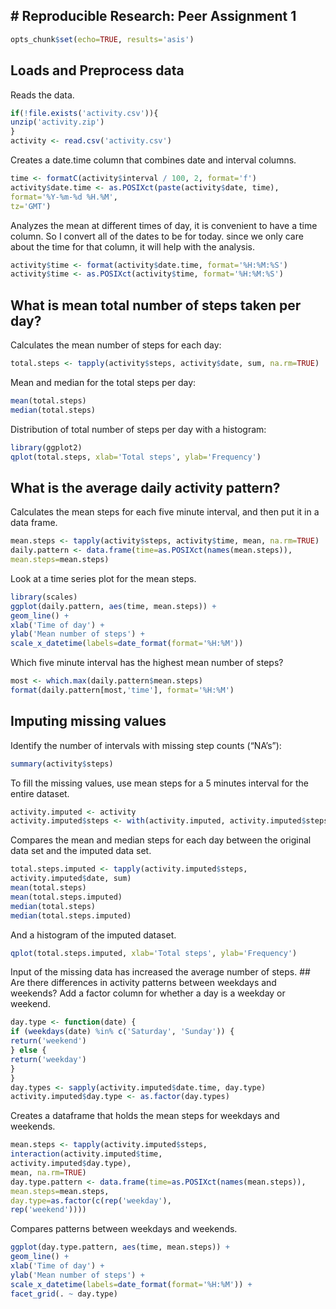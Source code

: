 # Reproducible Research: Peer Assignment 1
---
```r
opts_chunk$set(echo=TRUE, results='asis')
```
## Loads and Preprocess data
Reads the data.
```r
if(!file.exists('activity.csv')){
unzip('activity.zip')
}
activity <- read.csv('activity.csv')
```
Creates a date.time column that combines date and interval columns.
```r
time <- formatC(activity$interval / 100, 2, format='f')
activity$date.time <- as.POSIXct(paste(activity$date, time),
format='%Y-%m-%d %H.%M',
tz='GMT')
```
Analyzes the mean at different times of day, it is convenient to have a time column. So I convert all of the dates to be for today. since we only care about the time for that column, it will help with the analysis.
```r
activity$time <- format(activity$date.time, format='%H:%M:%S')
activity$time <- as.POSIXct(activity$time, format='%H:%M:%S')
```
## What is mean total number of steps taken per day?
Calculates the mean number of steps for each day:
```r
total.steps <- tapply(activity$steps, activity$date, sum, na.rm=TRUE)
```
Mean and median for the total steps per day:
```r
mean(total.steps)
median(total.steps)
```
Distribution of total number of steps per day with a histogram:
```r
library(ggplot2)
qplot(total.steps, xlab='Total steps', ylab='Frequency')
```
## What is the average daily activity pattern?
Calculates the mean steps for each five minute interval, and then put it in a data frame.
```r
mean.steps <- tapply(activity$steps, activity$time, mean, na.rm=TRUE)
daily.pattern <- data.frame(time=as.POSIXct(names(mean.steps)),
mean.steps=mean.steps)
```
Look at a time series plot for the mean steps.
```r
library(scales)
ggplot(daily.pattern, aes(time, mean.steps)) +
geom_line() +
xlab('Time of day') +
ylab('Mean number of steps') +
scale_x_datetime(labels=date_format(format='%H:%M'))
```
Which five minute interval has the highest mean number of steps?
```r
most <- which.max(daily.pattern$mean.steps)
format(daily.pattern[most,'time'], format='%H:%M')
```
## Imputing missing values
Identify the number of intervals with missing step counts ("NA's"):
```r
summary(activity$steps)
```
To fill the missing values, use mean steps for a 5 minutes interval for the entire dataset.
```r
activity.imputed <- activity
activity.imputed$steps <- with(activity.imputed, activity.imputed$steps, mean)
```
Compares the mean and median steps for each day between the original data set and the imputed data set.
```r
total.steps.imputed <- tapply(activity.imputed$steps,
activity.imputed$date, sum)
mean(total.steps)
mean(total.steps.imputed)
median(total.steps)
median(total.steps.imputed)
```
And a histogram of the imputed dataset.
```r
qplot(total.steps.imputed, xlab='Total steps', ylab='Frequency')
```
Input of the missing data has increased the average number of steps.
## Are there differences in activity patterns between weekdays and weekends?
Add a factor column for whether a day is a weekday or weekend.
```r
day.type <- function(date) {
if (weekdays(date) %in% c('Saturday', 'Sunday')) {
return('weekend')
} else {
return('weekday')
}
}
day.types <- sapply(activity.imputed$date.time, day.type)
activity.imputed$day.type <- as.factor(day.types)
```
Creates a dataframe that holds the mean steps for weekdays and weekends.
```r
mean.steps <- tapply(activity.imputed$steps,
interaction(activity.imputed$time,
activity.imputed$day.type),
mean, na.rm=TRUE)
day.type.pattern <- data.frame(time=as.POSIXct(names(mean.steps)),
mean.steps=mean.steps,
day.type=as.factor(c(rep('weekday'),
rep('weekend'))))
```
Compares patterns between weekdays and weekends.
```r
ggplot(day.type.pattern, aes(time, mean.steps)) +
geom_line() +
xlab('Time of day') +
ylab('Mean number of steps') +
scale_x_datetime(labels=date_format(format='%H:%M')) +
facet_grid(. ~ day.type)
```